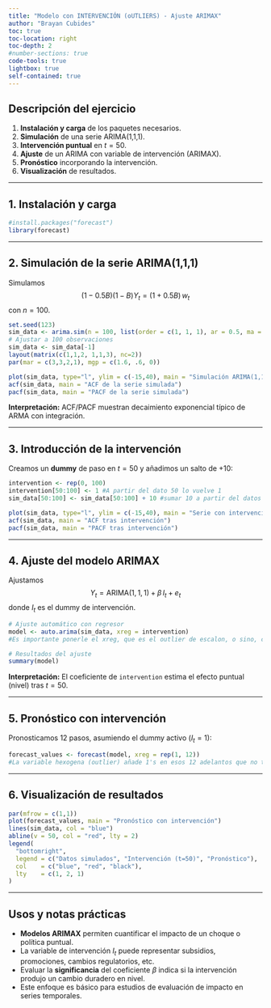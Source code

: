 ```yaml
---
title: "Modelo con INTERVENCIÓN (oUTLIERS) - Ajuste ARIMAX"
author: "Brayan Cubides"
toc: true
toc-location: right
toc-depth: 2
#number-sections: true
code-tools: true
lightbox: true
self-contained: true   
---
```


## Descripción del ejercicio

1. **Instalación y carga** de los paquetes necesarios.  
2. **Simulación** de una serie ARIMA(1,1,1).  
3. **Intervención puntual** en $t=50$.  
4. **Ajuste** de un ARIMA con variable de intervención (ARIMAX).  
5. **Pronóstico** incorporando la intervención.  
6. **Visualización** de resultados.

---

## 1. Instalación y carga

```r
#install.packages("forecast")
library(forecast)
```

---

## 2. Simulación de la serie ARIMA(1,1,1)

Simulamos  
$$
(1 - 0.5B)(1-B)Y_t = (1 + 0.5B)\,w_t
$$
con $n=100$.

```r
set.seed(123)
sim_data <- arima.sim(n = 100, list(order = c(1, 1, 1), ar = 0.5, ma = 0.5))
# Ajustar a 100 observaciones
sim_data <- sim_data[-1]
layout(matrix(c(1,1,2, 1,1,3), nc=2))
par(mar = c(3,3,2,1), mgp = c(1.6, .6, 0))

plot(sim_data, type="l", ylim = c(-15,40), main = "Simulación ARIMA(1,1,1)")
acf(sim_data, main = "ACF de la serie simulada")
pacf(sim_data, main = "PACF de la serie simulada")
```

**Interpretación:** ACF/PACF muestran decaimiento exponencial típico de ARMA con integración.

---

## 3. Introducción de la intervención

Creamos un **dummy** de paso en $t=50$ y añadimos un salto de +10:

```r
intervention <- rep(0, 100)
intervention[50:100] <- 1 #A partir del dato 50 lo vuelve 1
sim_data[50:100] <- sim_data[50:100] + 10 #sumar 10 a partir del datos 50 (es el tamaño del impacto)

plot(sim_data, type="l", ylim = c(-15,40), main = "Serie con intervención en t=50")
acf(sim_data, main = "ACF tras intervención")
pacf(sim_data, main = "PACF tras intervención")
```

---

## 4. Ajuste del modelo ARIMAX

Ajustamos  
$$
Y_t = \text{ARIMA}(1,1,1) + \beta\,I_t + e_t
$$
donde $I_t$ es el dummy de intervención.

```r
# Ajuste automático con regresor
model <- auto.arima(sim_data, xreg = intervention)
#Es importante ponerle el xreg, que es el outlier de escalon, o sino, cambia la dinámica de la serie

# Resultados del ajuste
summary(model)
```

**Interpretación:** El coeficiente de `intervention` estima el efecto puntual (nivel) tras $t=50$.

---

## 5. Pronóstico con intervención

Pronosticamos 12 pasos, asumiendo el dummy activo ($I_t=1$):

```r
forecast_values <- forecast(model, xreg = rep(1, 12)) 
#La variable hexogena (outlier) añade 1's en esos 12 adelantos que no tenía registro
```

---

## 6. Visualización de resultados

```r
par(mfrow = c(1,1))
plot(forecast_values, main = "Pronóstico con intervención")
lines(sim_data, col = "blue")
abline(v = 50, col = "red", lty = 2)
legend(
  "bottomright",
  legend = c("Datos simulados", "Intervención (t=50)", "Pronóstico"),
  col    = c("blue", "red", "black"),
  lty    = c(1, 2, 1)
)
```

---

## Usos y notas prácticas

- **Modelos ARIMAX** permiten cuantificar el impacto de un choque o política puntual.  
- La variable de intervención $I_t$ puede representar subsidios, promociones, cambios regulatorios, etc.  
- Evaluar la **significancia** del coeficiente $\beta$ indica si la intervención produjo un cambio duradero en nivel.  
- Este enfoque es básico para estudios de evaluación de impacto en series temporales.  
